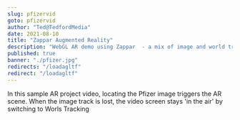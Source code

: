 ```yaml
---
slug: pfizervid
goto: pfizervid
author: "Ted@TedfordMedia"
date: 2021-08-10
title: "Zappar Augmented Reality"
description: "WebGL AR demo using Zappar  - a mix of image and world tracking."
published: true
banner: "./pfizer.jpg"
redirects: "/loadagltf"
redirect: "/loadagltf"
---
```


<Layout>
In this sample AR project video, locating the Pfizer image triggers the AR scene.  When the image track is lost, the video screen stays 'in the air' by switching to Worls Tracking    
<br /><br />
<YouTube youTubeId="MeR76aRem00" />
</Layout> 





